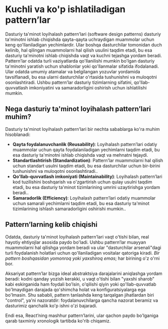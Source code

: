 # Kuchli va ko'p ishlatiladigan pattern’lar

Dasturiy ta'minot loyihalash pattern’lari (software design patterns) dasturiy ta'minotni ishlab chiqishda qayta-qayta uchraydigan muammolar uchun keng qo'llaniladigan yechimlardir. Ular boshqa dasturchilar tomonidan duch kelinib, hal qilingan muammolarni hal qilish usulini taqdim etadi, bu esa dasturiy ta'minotni ishlab chiqishda vaqt va kuchni tejashga yordam beradi. Pattern’lar odatda turli vaziyatlarda qo'llanilishi mumkin bo'lgan dasturiy ta'minotni yaratish uchun shablonlar yoki qo'llanmalar sifatida ifodalanadi. Ular odatda umumiy atamalar va belgilangan yozuvlar yordamida tavsiflanadi, bu esa ularni dasturchilar o'rtasida tushunishni va muloqotni osonlashtiradi. Ushbu pattern’lar dasturiy tizimlarning sifatini, qo'llab-quvvatlash imkoniyatini va samaradorligini oshirish uchun ishlatilishi mumkin.

## Nega dasturiy ta'minot loyihalash pattern’lari muhim?

Dasturiy ta'minot loyihalash pattern’lari bir nechta sabablarga ko'ra muhim hisoblanadi:
- **Qayta foydalanuvchanlik (Reusability)**: Loyihalash pattern’lari odatiy muammolar uchun qayta foydalaniladigan yechimlarni taqdim etadi, bu esa dasturiy ta'minotni ishlab chiqishda vaqt va mehnatni tejaydi.
- **Standartlashtirish (Standardization)**: Pattern’lar muammolarni hal qilish uchun standart usulni taqdim etadi, bu esa dasturchilar uchun bir-birini tushunishni va muloqotni osonlashtiradi..
- **Qo'llab-quvvatlash imkoniyati (Maintainability)**: Loyihalash pattern’lari kod tuzilishini boshqarish va o'zgartirish uchun qulay usulni taqdim etadi, bu esa dasturiy ta'minot tizimlarining umrini uzaytirishga yordam beradi..
- **Samaradorlik (Efficiency)**: Loyihalash pattern’lari odatiy muammolar uchun samarali yechimlarni taqdim etadi, bu esa dasturiy ta'minot tizimlarining ishlash samaradorligini oshirishi mumkin..

## Pattern’larning kelib chiqishi

Odatda, dasturiy ta'minot loyihalash pattern’lari vaqt o'tishi bilan, real hayotiy ehtiyojlar asosida paydo bo'ladi. Ushbu pattern’lar muayyan muammolarni hal qilishga yordam beradi va ular "dasturchilar arsenali"dagi turli foydalanish holatlari uchun qo'llaniladigan vositalar qatoriga kiradi. *Bir pattern boshqasidan yomonroq yoki yaxshiroq emas*; har birining o'z o'rni bor.

Aksariyat pattern’lar bizga ideal abstraktsiya darajalarini aniqlashga yordam beradi: kodni qanday yozish kerakki, u vaqt o'tishi bilan "yaxshi sharob" kabi eskirganida ham foydali bo'lsin, o'qilishi qiyin yoki qo'llab-quvvatlab bo'lmaydigan darajada qo'shimcha holat va konfiguratsiyalarga ega bo'lmasin. Shu sababli, pattern tanlashda keng tarqalgan jihatlardan biri "control", ya'ni nazoratdir: foydalanuvchilarga qancha nazorat beramiz va dasturimiz qanchalik ko'p ishni o'zi bajaradi.

Endi esa, React’ning mashhur pattern’larini, ular qachon paydo bo'lganiga qarab taxminiy xronologik tartibda ko'rib chiqamiz.